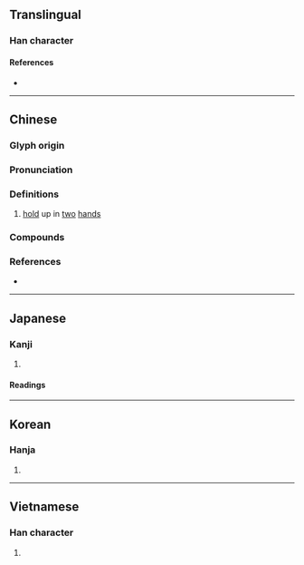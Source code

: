 {{character info/new}}
==Translingual==

===Han character===
{{Han char|rn=64|rad=手|as=08|sn=11|four=55053|canj=QQKQ|ids=⿰扌奉}}

====References====
* {{Han ref|kx=0434.330|dkj=嫌|dj=0784.130|hdz=31890.080|uh=6367|ud=25447|bh=B1B7|bd=45495}}

----

==Chinese==
{{zh-forms}}

===Glyph origin===
{{Han etym}}

===Pronunciation===
{{zh-pron
|m=pěng
|m-s=
|c=pung2,bung2,fung2
|c-t=
|g=
|h=pfs=púng
|j=
|mb=
|md=
|mn=ml:phông/phóng/phâng
|mn_note=phông/phóng - literary; phâng - vernacular
|mn-t=
|w=
|x=
|mc=y
|oc=y
|cat=v
}}

===Definitions===
{{zh-hanzi}}

# [[hold]] up in [[two]] [[hand]]s

===Compounds===
{{zh-der|吹捧|捧場|捧殺|捧腹|簇捧|追捧|一捧雪|呵脬捧卵|大捧|令人捧腹|捧臭腳|捧心西子|捧花|捧腹大笑|捧頭鼠竄|推輪捧轂|捧袂|捧心妍|捧轂推輪|捧心|掇臀捧屁|捧杯|眾星捧月|捧住|捧角|捧心學|捧日|捧讀|捧心顰|捧檄|捧哏|捧首|捧日心|毛義捧檄|西施捧心|趨時捧勢|西子捧心}}

===References===
* {{R:yue:Hanzi}}

{{zh-cat|Elementary}}

----

==Japanese==

===Kanji===
{{ja-kanji|grade=|rs=手08}}

# {{defn|lang=ja|sort=手08}}

====Readings====
{{ja-readings
|goon=ふ
|kanon=ほう
|kun=ささ-げる
}}

----

==Korean==

===Hanja===
{{ko-hanja|hangeul=봉}}

# {{defn|lang=ko|sort=手08}}

----

==Vietnamese==

===Han character===
{{vi-hantu|[[bổng]], [[bồng]], [[phủng]]|rs=手08}}

# {{defn|lang=vi|sort=手08}}